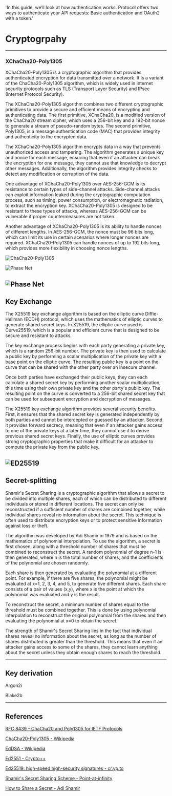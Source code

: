  'In this guide, we’ll look at how authentication works. Protocol offers two ways to authenticate your API requests: Basic authentication and OAuth2 with a token.'

# Cryptogrpahy

---

### XChaCha20-Poly1305

XChaCha20-Poly1305 is a cryptographic algorithm that provides authenticated encryption for data transmitted over a network. It is a variant of the ChaCha20-Poly1305 algorithm, which is widely used in internet security protocols such as TLS (Transport Layer Security) and IPsec (Internet Protocol Security).

The XChaCha20-Poly1305 algorithm combines two different cryptographic primitives to provide a secure and efficient means of encrypting and authenticating data. The first primitive, XChaCha20, is a modified version of the ChaCha20 stream cipher, which uses a 256-bit key and a 192-bit nonce to generate a stream of pseudo-random bytes. The second primitive, Poly1305, is a message authentication code (MAC) that provides integrity and authenticity to the encrypted data.

The XChaCha20-Poly1305 algorithm encrypts data in a way that prevents unauthorized access and tampering. The algorithm generates a unique key and nonce for each message, ensuring that even if an attacker can break the encryption for one message, they cannot use that knowledge to decrypt other messages. Additionally, the algorithm provides integrity checks to detect any modification or corruption of the data.

One advantage of XChaCha20-Poly1305 over AES-256-GCM is its resistance to certain types of side-channel attacks. Side-channel attacks can exploit information leaked during the cryptographic computation process, such as timing, power consumption, or electromagnetic radiation, to extract the encryption key. XChaCha20-Poly1305 is designed to be resistant to these types of attacks, whereas AES-256-GCM can be vulnerable if proper countermeasures are not taken.

Another advantage of XChaCha20-Poly1305 is its ability to handle nonces of different lengths. In AES-256-GCM, the nonce must be 96 bits long, which can limit its use in certain scenarios where longer nonces are required. XChaCha20-Poly1305 can handle nonces of up to 192 bits long, which provides more flexibility in choosing nonce lengths.

![ChaCha20-Poly1305](/assets/ChaCha20-Poly1305_Encryption.svg)


![Phase Net](/assets/phase-network.svg)

![Phase Net](/assets/phase-ENCRYPT.png)
---

## Key Exchange

The X25519 key exchange algorithm is based on the elliptic curve Diffie-Hellman (ECDH) protocol, which uses the mathematics of elliptic curves to generate shared secret keys. In X25519, the elliptic curve used is Curve25519, which is a popular and efficient curve that is designed to be secure and resistant to attacks.

The key exchange process begins with each party generating a private key, which is a random 256-bit number. The private key is then used to calculate a public key by performing a scalar multiplication of the private key with a base point on the elliptic curve. The resulting public key is a point on the curve that can be shared with the other party over an insecure channel.

Once both parties have exchanged their public keys, they can each calculate a shared secret key by performing another scalar multiplication, this time using their own private key and the other party's public key. The resulting point on the curve is converted to a 256-bit shared secret key that can be used for subsequent encryption and decryption of messages.

The X25519 key exchange algorithm provides several security benefits. First, it ensures that the shared secret key is generated independently by both parties and cannot be intercepted or guessed by an attacker. Second, it provides forward secrecy, meaning that even if an attacker gains access to one of the private keys at a later time, they cannot use it to derive previous shared secret keys. Finally, the use of elliptic curves provides strong cryptographic properties that make it difficult for an attacker to compute the private key from the public key.

![ED25519](/assets/ed25519.png)
---

## Secret-splitting

Shamir's Secret Sharing is a cryptographic algorithm that allows a secret to be divided into multiple shares, each of which can be distributed to different individuals or stored in different locations. The secret can only be reconstructed if a sufficient number of shares are combined together, while individual shares reveal no information about the secret. This technique is often used to distribute encryption keys or to protect sensitive information against loss or theft.

The algorithm was developed by Adi Shamir in 1979 and is based on the mathematics of polynomial interpolation. To use the algorithm, a secret is first chosen, along with a threshold number of shares that must be combined to reconstruct the secret. A random polynomial of degree n-1 is then generated, where n is the total number of shares, and the coefficients of the polynomial are chosen randomly.

Each share is then generated by evaluating the polynomial at a different point. For example, if there are five shares, the polynomial might be evaluated at x=1, 2, 3, 4, and 5, to generate five different shares. Each share consists of a pair of values (x,y), where x is the point at which the polynomial was evaluated and y is the result.

To reconstruct the secret, a minimum number of shares equal to the threshold must be combined together. This is done by using polynomial interpolation to reconstruct the original polynomial from the shares and then evaluating the polynomial at x=0 to obtain the secret.

The strength of Shamir's Secret Sharing lies in the fact that individual shares reveal no information about the secret, as long as the number of shares distributed is greater than the threshold. This means that even if an attacker gains access to some of the shares, they cannot learn anything about the secret unless they obtain enough shares to reach the threshold.

---

## Key derivation
Argon2i

Blake2b

---

## References

[RFC 8439 - ChaCha20 and Poly1305 for IETF Protocols](https://www.rfc-editor.org/rfc/rfc8439
)

[ChaCha20-Poly1305 - Wikipedia](https://en.wikipedia.org/wiki/ChaCha20-Poly1305)

[EdDSA - Wikipedia](https://en.wikipedia.org/wiki/EdDSA)

[Ed2551 - Crypto++](https://www.cryptopp.com/wiki/Ed25519)

[Ed25519: high-speed high-security signatures - cr.yp.to](https://ed25519.cr.yp.to/)

[Shamir's Secret Sharing Scheme - Point-at-infinity](http://point-at-infinity.org/ssss/)

[How to Share a Secret - Adi Shamir](https://dl.acm.org/doi/pdf/10.1145/359168.359176)